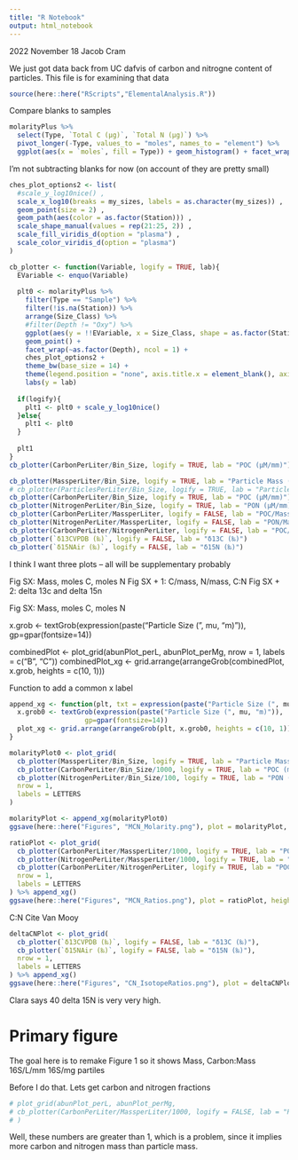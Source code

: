 ```yaml
---
title: "R Notebook"
output: html_notebook
---
```


2022 November 18
Jacob Cram

We just got data back from UC dafvis of carbon and nitrogne content of particles.
This file is for examining that data

```r
source(here::here("RScripts","ElementalAnalysis.R"))
```



Compare blanks to samples
```r
molarityPlus %>%
  select(Type, `Total C (µg)`, `Total N (µg)`) %>%
  pivot_longer(-Type, values_to = "moles", names_to = "element") %>%
  ggplot(aes(x = `moles`, fill = Type)) + geom_histogram() + facet_wrap(~element, ncol = 1, scales = "free_x")
```
I'm not subtracting blanks for now (on account of they are pretty small)
```r
ches_plot_options2 <- list(
  #scale_y_log10nice() ,
  scale_x_log10(breaks = my_sizes, labels = as.character(my_sizes)) ,
  geom_point(size = 2) ,
  geom_path(aes(color = as.factor(Station))) ,
  scale_shape_manual(values = rep(21:25, 2)) ,
  scale_fill_viridis_d(option = "plasma") ,
  scale_color_viridis_d(option = "plasma")
)

cb_plotter <- function(Variable, logify = TRUE, lab){
  EVariable <- enquo(Variable)
  
  plt0 <- molarityPlus %>%
    filter(Type == "Sample") %>%
    filter(!is.na(Station)) %>%
    arrange(Size_Class) %>%
    #filter(Depth != "Oxy") %>%
    ggplot(aes(y = !!EVariable, x = Size_Class, shape = as.factor(Station), fill = as.factor(Station))) +
    geom_point() +
    facet_wrap(~as.factor(Depth), ncol = 1) +
    ches_plot_options2 +
    theme_bw(base_size = 14) +
    theme(legend.position = "none", axis.title.x = element_blank(), axis.text.x = element_text(angle = 90)) +
    labs(y = lab)
  
  if(logify){
    plt1 <- plt0 + scale_y_log10nice()
  }else{
    plt1 <- plt0
  }
  
  plt1
}
cb_plotter(CarbonPerLiter/Bin_Size, logify = TRUE, lab = "POC (μM/mm)")
```
```r
cb_plotter(MassperLiter/Bin_Size, logify = TRUE, lab = "Particle Mass (mg/L/mm)")
# cb_plotter(ParticlesPerLiter/Bin_Size, logify = TRUE, lab = "Particle Abundance (#/L/mm)") -- This has been linearalized at some point. Not buying it.
cb_plotter(CarbonPerLiter/Bin_Size, logify = TRUE, lab = "POC (μM/mm)")
cb_plotter(NitrogenPerLiter/Bin_Size, logify = TRUE, lab = "PON (μM/mm)")
cb_plotter(CarbonPerLiter/MassperLiter, logify = FALSE, lab = "POC/Mass (μmol/mg)") + scale_y_log10()
cb_plotter(NitrogenPerLiter/MassperLiter, logify = FALSE, lab = "PON/Mass (μmol/mg)") + scale_y_log10()
cb_plotter(CarbonPerLiter/NitrogenPerLiter, logify = FALSE, lab = "POC/PON") + geom_hline(yintercept = 106/16)  + scale_y_log10()
cb_plotter(`δ13CVPDB (‰)`, logify = FALSE, lab = "δ13C (‰)")
cb_plotter(`δ15NAir (‰)`, logify = FALSE, lab = "δ15N (‰)")
```

I think I want three plots -- all will be supplementary probably

Fig SX: Mass, moles C, moles N
Fig SX + 1: C/mass, N/mass, C:N
Fig SX + 2: delta 13c and delta 15n

Fig SX: Mass, moles C, moles N

x.grob <- textGrob(expression(paste("Particle Size (", mu, "m)")), 
                   gp=gpar(fontsize=14))

combinedPlot <- plot_grid(abunPlot_perL, abunPlot_perMg, nrow = 1, labels = c("B", "C"))
combinedPlot_xg <- grid.arrange(arrangeGrob(combinedPlot, x.grob, heights = c(10, 1)))

Function to add a common x label

```r
append_xg <- function(plt, txt = expression(paste("Particle Size (", mu, "m)"))){
  x.grob0 <- textGrob(expression(paste("Particle Size (", mu, "m)")), 
                   gp=gpar(fontsize=14))
  plot_xg <- grid.arrange(arrangeGrob(plt, x.grob0, heights = c(10, 1)))
}

```



```r
molarityPlot0 <- plot_grid(
  cb_plotter(MassperLiter/Bin_Size, logify = TRUE, lab = "Particle Mass (mg/L/mm)"),
  cb_plotter(CarbonPerLiter/Bin_Size/1000, logify = TRUE, lab = "POC (mg/L/mm)"),
  cb_plotter(NitrogenPerLiter/Bin_Size/100, logify = TRUE, lab = "PON (mg/L/mm)"),
  nrow = 1,
  labels = LETTERS
)

molarityPlot <- append_xg(molarityPlot0)
ggsave(here::here("Figures", "MCN_Molarity.png"), plot = molarityPlot, height = 4, width = 6)
```

```r
ratioPlot <- plot_grid(
  cb_plotter(CarbonPerLiter/MassperLiter/1000, logify = TRUE, lab = "POC/Mass") + scale_y_log10(),
  cb_plotter(NitrogenPerLiter/MassperLiter/1000, logify = TRUE, lab = "PON/Mass") + scale_y_log10(),
  cb_plotter(CarbonPerLiter/NitrogenPerLiter, logify = TRUE, lab = "POC/PON") + scale_y_log10() + geom_hline(yintercept = 106/16),
  nrow = 1,
  labels = LETTERS
) %>% append_xg()
ggsave(here::here("Figures", "MCN_Ratios.png"), plot = ratioPlot, height = 4, width = 6)
```
C:N Cite Van Mooy

```r
deltaCNPlot <- plot_grid(
  cb_plotter(`δ13CVPDB (‰)`, logify = FALSE, lab = "δ13C (‰)"),
  cb_plotter(`δ15NAir (‰)`, logify = FALSE, lab = "δ15N (‰)"),
  nrow = 1,
  labels = LETTERS
) %>% append_xg()
ggsave(here::here("Figures", "CN_IsotopeRatios.png"), plot = deltaCNPlot, height = 4, width = 4)
```
Clara says 40 delta 15N is very very high.


# Primary figure
The goal here is to remake Figure 1 so it shows
Mass, Carbon:Mass
16S/L/mm 16S/mg partiles


Before I do that. Lets get carbon and nitrogen fractions
```r
# plot_grid(abunPlot_perL, abunPlot_perMg,
# cb_plotter(CarbonPerLiter/MassperLiter/1000, logify = FALSE, lab = "POC/Mass (mg/mg)") + scale_y_log10()
# )
```

Well, these numbers are greater than 1, which is a problem, since it implies more carbon and nitrogen mass than particle mass.
